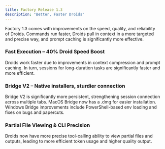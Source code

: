 ```yaml
---
title: Factory Release 1.3
description: "Better, Faster Droids"
---
```


Factory 1.3 comes with improvements on the speed, quality, and reliability of Droids. Commands run faster, Droids pull in context in a more targeted and precise way, and prompt caching is significantly more effective.


### Fast Execution – 40% Droid Speed Boost

Droids work faster due to improvements in context compression and prompt caching. In turn, sessions for long-duration tasks are significantly faster and more efficient.


### Bridge V2 – Native installers, sturdier connection

Bridge V2 is significantly more persistent, strengthening session connection across multiple tabs. MacOS Bridge now has a .dmg for easier installation. Windows Bridge improvements include PowerShell-based env loading and fixes on bugs and papercuts.


### Partial File Viewing & CLI Precision

Droids now have more precise tool-calling ability to view partial files and outputs, leading to more efficient token usage and higher quality output.